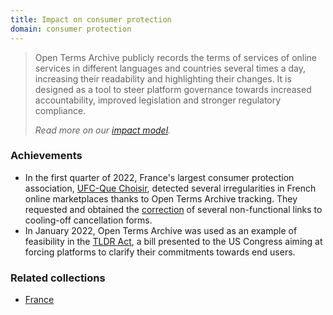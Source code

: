 ```yaml
---
title: Impact on consumer protection
domain: consumer protection
---
```


> Open Terms Archive publicly records the terms of services of online services in different languages and countries several times a day, increasing their readability and highlighting their changes. It is designed as a tool to steer platform governance towards increased accountability, improved legislation and stronger regulatory compliance.
>
> _Read more on our [impact model](/impact)._

### Achievements

- In the first quarter of 2022, France's largest consumer protection association, [UFC-Que Choisir](https://www.quechoisir.org), detected several irregularities in French online marketplaces thanks to Open Terms Archive tracking. They requested and obtained the [correction](https://github.com/OpenTermsArchive/france-versions/commit/0184178ee2fffbd5283c50f114e3211667391b15) of several non-functional links to cooling-off cancellation forms.
- In January 2022, Open Terms Archive was used as an example of feasibility in the [TLDR Act](https://trahan.house.gov/news/documentsingle.aspx?DocumentID=2353), a bill presented to the US Congress aiming at forcing platforms to clarify their commitments towards end users.

### Related collections

- [France](https://github.com/OpenTermsArchive/france-versions/)
